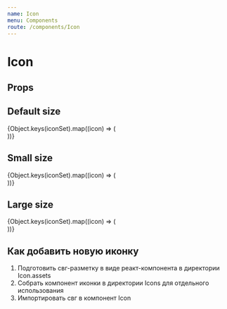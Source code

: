 ```yaml
---
name: Icon
menu: Components
route: /components/Icon
---
```




<ThemeSelect />

# Icon

## Props
<Props of={Icon} />

## Default size
<ThemeBackground>
  {Object.keys(iconSet).map((icon) => (
    <div style={{ padding: 10 }} key={icon}>
    <Icon icon={icon} size="m" />
    </div>
  ))}
</ThemeBackground>

## Small size
<ThemeBackground>
  {Object.keys(iconSet).map((icon) => (
    <div style={{ padding: 10 }} key={icon}>
    <Icon icon={icon} size="s" />
    </div>
  ))}
</ThemeBackground>

## Large size
<ThemeBackground>
  {Object.keys(iconSet).map((icon) => (
    <div style={{ padding: 10 }} key={icon}>
    <Icon icon={icon} size="l" />
    </div>
  ))}
</ThemeBackground>

## Как добавить новую иконку

1. Подготовить свг-разметку в виде реакт-компонента в директории Icon.assets
2. Собрать компонент иконки в директории Icons для отдельного использования
3. Импортировать свг в компонент Icon